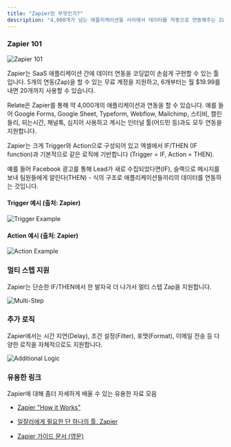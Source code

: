 ```yaml
---
title: "Zapier란 무엇인가?"
description: "4,000개가 넘는 애플리케이션들 사이에서 데이터를 자동으로 연동해주는 Zapier와 Relate 연동에 대해 소개합니다."
---
```


### Zapier 101

![Zapier 101](/docs/images/setup/zapier/zapier-101.png)

Zapier는 SaaS 애플리케이션 간에 데이터 연동을 코딩없이 손쉽게 구현할 수 있는 툴입니다. 5개의 연동(Zap)을 할 수 있는 무료 계정을 지원하고, 6개부터는 월 $19.99를 내면 20개까지 사용할 수 있습니다.

Relate은 Zapier를 통해 약 4,000개의 애플리케이션과 연동을 할 수 있습니다. 예를 들어 Google Forms, Google Sheet, Typeform, Webflow, Mailchimp, 스티비, 캘린들리, 되는시간, 채널톡, 심지어 사용하고 계시는 인터널 툴(어드민 등)과도 모두 연동을 지원합니다.

Zapier는 크게 Trigger와 Action으로 구성되어 있고 엑셀에서 IF/THEN (IF function)과 기본적으로 같은 로직에 기반합니다 (Trigger = IF, Action = THEN).

예를 들어 Facebook 광고를 통해 Lead가 새로 수집되었다면(IF), 슬랙으로 메시지를 보내 팀원들에게 알린다(THEN) - 식의 구조로 애플리케이션들끼리의 데이터를 연동하는 것입니다.

#### Trigger 예시 (출처: Zapier)

![Trigger Example](/docs/images/setup/zapier/trigger-example.png)

#### Action 예시 (출처: Zapier)

![Action Example](/docs/images/setup/zapier/action-example.png)

### 멀티 스텝 지원

Zapier는 단순한 IF/THEN에서 한 발자국 더 나가서 멀티 스텝 Zap을 지원합니다.

![Multi-Step](/docs/images/setup/zapier/multi-step.png)

### 추가 로직

Zapier에서는 시간 지연(Delay), 조건 설정(Filter), 포맷(Format), 이메일 전송 등 다양한 로직을 자체적으로도 지원합니다.

![Additional Logic](/docs/images/setup/zapier/additional-logic.png)

### 유용한 링크

Zapier에 대해 좀더 자세하게 배울 수 있는 유용한 자료 모음

- [Zapier "How it Works"](https://zapier.com/how-it-works)

- [일잘러에게 필요한 단 하나의 툴, Zapier](https://brunch.co.kr/@seoup5024/80)

- [Zapier 가이드 문서 (영문)](https://zapier.com/help/create/basics/learn-key-concepts-in-zapier)
